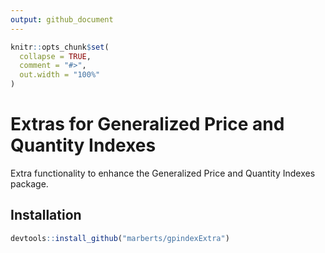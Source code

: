 ```yaml
---
output: github_document
---
```


<!-- README.md is generated from README.Rmd. Please edit that file. -->

```r
knitr::opts_chunk$set(
  collapse = TRUE,
  comment = "#>",
  out.width = "100%"
)
```

# Extras for Generalized Price and Quantity Indexes

Extra functionality to enhance the Generalized Price and Quantity Indexes package.

## Installation

```r
devtools::install_github("marberts/gpindexExtra")
```
